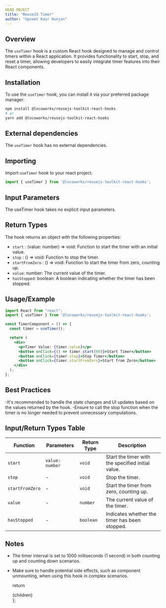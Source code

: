 ```yaml
---
HEAD OBJECT
title: "ReuseJS Timer"
author: "Upneet Kaur Hunjan"
---
```


## Overview
The `useTimer` hook is a custom React hook designed to manage and control timers within a React application. It provides functionality to start, stop, and reset a timer, allowing developers to easily integrate timer features into their React components.

## Installation
To use the `useTimer` hook, you can install it via your preferred package manager:

```bash
npm install @locoworks/reusejs-toolkit-react-hooks
# or
yarn add @locoworks/reusejs-toolkit-react-hooks
```

## External dependencies
The `useTimer` hook has no external dependencies.

## Importing

Import `useTimer` hook to your react project.

```jsx
import { useTimer } from '@locoworks/reusejs-toolkit-react-hooks';
```

## Input Parameters
The useTimer hook takes no explicit input parameters.

## Return Types

The hook returns an object with the following properties:
- `start` : (value: number) => void: Function to start the timer with an initial value.
- `stop` : () => void: Function to stop the timer.
- `startFromZero` : () => void: Function to start the timer from zero, counting up.
- `value`: number: The current value of the timer.
- `hasStopped`: boolean: A boolean indicating whether the timer has been stopped.

## Usage/Example

```jsx
import React from "react";
import { useTimer } from '@locoworks/reusejs-toolkit-react-hooks';

const TimerComponent = () => {
  const timer = useTimer();

  return (
    <div>
      <p>Timer Value: {timer.value}</p>
      <button onClick={() => timer.start(60)}>Start Timer</button>
      <button onClick={timer.stop}>Stop Timer</button>
      <button onClick={timer.startFromZero}>Start from Zero</button>
    </div>
  );
};

```

## Best Practices
-It's recommended to handle the state changes and UI updates based on the values returned by the hook.
-Ensure to call the stop function when the timer is no longer needed to prevent unnecessary computations.

## Input/Return Types Table

| Function         | Parameters       | Return Type | Description                                     |
| ---------------- | ----------------- | ----------- | ----------------------------------------------- |
| `start`          | `value: number`  | `void`      | Start the timer with the specified initial value. |
| `stop`           | -                 | `void`      | Stop the timer.                                 |
| `startFromZero`  | -                 | `void`      | Start the timer from zero, counting up.         |
| `value`          | -                 | `number`    | The current value of the timer.                  |
| `hasStopped`     | -                 | `boolean`   | Indicates whether the timer has been stopped.   |

## Notes
- The timer interval is set to 1000 milliseconds (1 second) in both counting up and counting down scenarios.
- Make sure to handle potential side effects, such as component unmounting, when using this hook in complex scenarios.

  return <div className="prose max-w-full mx-4 pb-10" >{children}</div>
};
